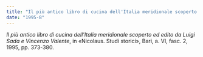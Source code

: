 ```yaml
---
title: "Il più antico libro di cucina dell'Italia meridionale scoperto ed edito da Luigi Sada e Vincenzo Valente"
date: "1995-8"
---
```


_Il più antico libro di cucina dell'Italia meridionale scoperto ed edito da Luigi Sada e Vincenzo Valente_, in «Nicolaus. Studi storici», Bari, a. VI, fasc. 2, 1995, pp. 373-380.
